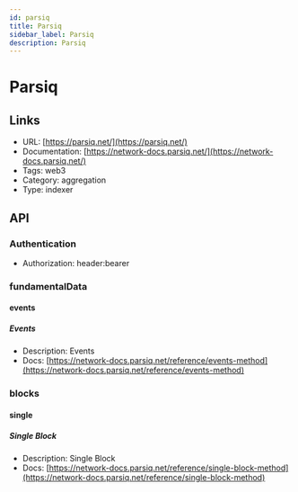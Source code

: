 ```yaml
---
id: parsiq
title: Parsiq
sidebar_label: Parsiq
description: Parsiq
---
```


# Parsiq

## Links

* URL: [https://parsiq.net/](https://parsiq.net/)
* Documentation: [https://network-docs.parsiq.net/](https://network-docs.parsiq.net/)
* Tags: web3
* Category: aggregation
* Type: indexer

## API

### Authentication

* Authorization: header:bearer

### fundamentalData

#### events

##### Events

* Description: Events
* Docs: [https://network-docs.parsiq.net/reference/events-method](https://network-docs.parsiq.net/reference/events-method)

### blocks

#### single

##### Single Block

* Description: Single Block
* Docs: [https://network-docs.parsiq.net/reference/single-block-method](https://network-docs.parsiq.net/reference/single-block-method)
